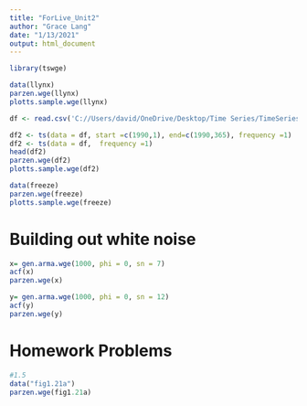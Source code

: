 ```yaml
---
title: "ForLive_Unit2"
author: "Grace Lang"
date: "1/13/2021"
output: html_document
---
```


```r
library(tswge)

data(llynx)
parzen.wge(llynx)
plotts.sample.wge(llynx)
```
```r
df <- read.csv('C://Users/david/OneDrive/Desktop/Time Series/TimeSeries_Spring21/Unit1/AustraliaTemp_1990.csv',header=TRUE)

df2 <- ts(data = df, start =c(1990,1), end=c(1990,365), frequency =1)
df2 <- ts(data = df,  frequency =1)
head(df2)
parzen.wge(df2)
plotts.sample.wge(df2)

data(freeze)
parzen.wge(freeze)
plotts.sample.wge(freeze)
```

# Building out white noise
```r
x= gen.arma.wge(1000, phi = 0, sn = 7)
acf(x)
parzen.wge(x)

y= gen.arma.wge(1000, phi = 0, sn = 12)
acf(y)
parzen.wge(y)
```

# Homework Problems
```r
#1.5
data("fig1.21a")
parzen.wge(fig1.21a)

```